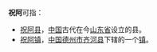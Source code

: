 '''祝阿'''可指：
* [[祝阿县|祝阿县]]，[[中国|中国]]古代在今[[山东省|山东省]]设立的县。
* [[祝阿镇|祝阿镇]]，[[中国|中国]][[德州市|德州市]][[齐河县|齐河县]]下辖的一个[[镇|镇]]。
{{disambig|Cat=二字地名消歧義}}